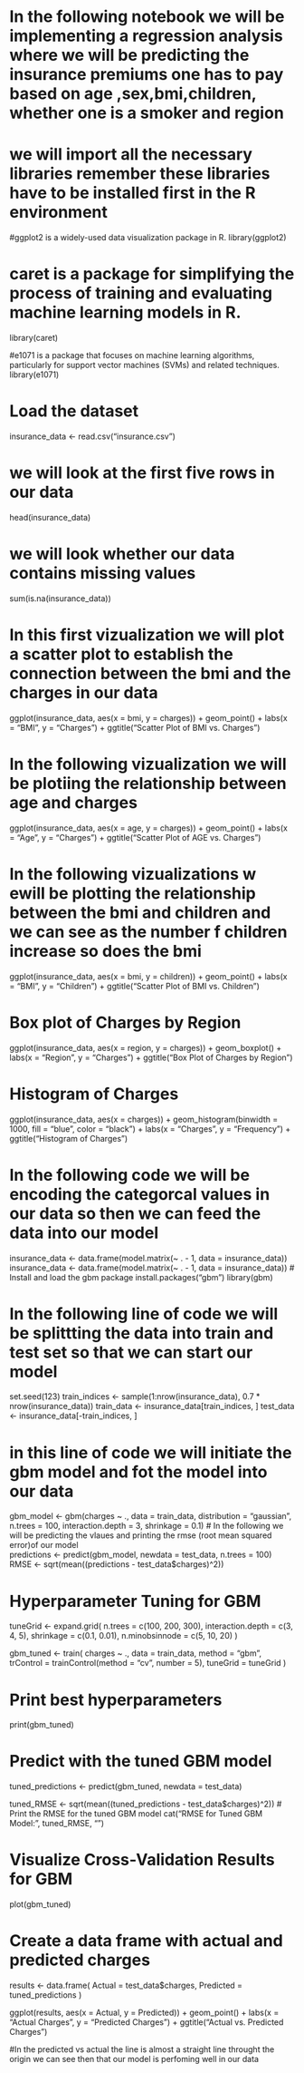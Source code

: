 # In the following notebook we will  be implementing a regression analysis where we will be predicting the insurance premiums one has to pay based on  age ,sex,bmi,children, whether one is a smoker and region
# we will import all the necessary libraries  remember these libraries have to be installed first in the R environment

#ggplot2 is a widely-used data visualization package in R.
library(ggplot2)

# caret is a package for simplifying the process of training and evaluating machine learning models in R.
library(caret)

#e1071 is a package that focuses on machine learning algorithms, particularly for support vector machines (SVMs) and related techniques.
library(e1071) 


# Load the dataset
insurance_data <- read.csv("insurance.csv")

# we will look at the first five rows in our data
head(insurance_data)

# we will look whether our data  contains missing values
sum(is.na(insurance_data))

# In this first vizualization we will  plot a scatter plot to establish the connection between the bmi and the charges in our data
ggplot(insurance_data, aes(x = bmi, y = charges)) +
  geom_point() +
  labs(x = "BMI", y = "Charges") +
  ggtitle("Scatter Plot of BMI vs. Charges")
  
  
# In the following vizualization we will be plotiing the relationship between age and charges
ggplot(insurance_data, aes(x = age, y = charges)) +
  geom_point() +
  labs(x = "Age", y = "Charges") +
  ggtitle("Scatter Plot of AGE vs. Charges")
  
  
# In the following vizualizations w ewill be plotting the relationship between  the bmi and children  and we can see as the number f children increase so does the bmi
ggplot(insurance_data, aes(x = bmi, y = children)) +
  geom_point() +
  labs(x = "BMI", y = "Children") +
  ggtitle("Scatter Plot of BMI vs. Children")
  
  

# Box plot of Charges by Region
ggplot(insurance_data, aes(x = region, y = charges)) +
  geom_boxplot() +
  labs(x = "Region", y = "Charges") +
  ggtitle("Box Plot of Charges by Region")
  
  
# Histogram of Charges
ggplot(insurance_data, aes(x = charges)) +
  geom_histogram(binwidth = 1000, fill = "blue", color = "black") +
  labs(x = "Charges", y = "Frequency") +
  ggtitle("Histogram of Charges")

# In the following code we will be encoding the categorcal values in our data so then we can feed the data into our model
insurance_data <- data.frame(model.matrix(~ . - 1, data = insurance_data))
insurance_data <- data.frame(model.matrix(~ . - 1, data = insurance_data))
# Install and load the gbm package
install.packages("gbm")
library(gbm)

# In the following line of code we will  be splittting the data into train and test set so that we can start our model
set.seed(123)
train_indices <- sample(1:nrow(insurance_data), 0.7 * nrow(insurance_data))
train_data <- insurance_data[train_indices, ]
test_data <- insurance_data[-train_indices, ]

# in this line of code we will initiate the gbm model and fot the model into our data
gbm_model <- gbm(charges ~ ., data = train_data, distribution = "gaussian",
                 n.trees = 100, interaction.depth = 3, shrinkage = 0.1)
# In the following we will be predicting the vlaues and printing the rmse (root mean squared error)of our model            
predictions <- predict(gbm_model, newdata = test_data, n.trees = 100)
RMSE <- sqrt(mean((predictions - test_data$charges)^2))



# Hyperparameter Tuning for GBM
tuneGrid <- expand.grid(
  n.trees = c(100, 200, 300),
  interaction.depth = c(3, 4, 5),
  shrinkage = c(0.1, 0.01),
  n.minobsinnode = c(5, 10, 20)
)

gbm_tuned <- train(
  charges ~ .,
  data = train_data,
  method = "gbm",
  trControl = trainControl(method = "cv", number = 5),
  tuneGrid = tuneGrid
)

# Print best hyperparameters
print(gbm_tuned)

# Predict with the tuned GBM model
tuned_predictions <- predict(gbm_tuned, newdata = test_data)

tuned_RMSE <- sqrt(mean((tuned_predictions - test_data$charges)^2))
# Print the RMSE for the tuned GBM model
cat("RMSE for Tuned GBM Model:", tuned_RMSE, "\n")



# Visualize Cross-Validation Results for GBM
plot(gbm_tuned)

# Create a data frame with actual and predicted charges
results <- data.frame(
  Actual = test_data$charges,
  Predicted = tuned_predictions
)


ggplot(results, aes(x = Actual, y = Predicted)) +
  geom_point() +
  labs(x = "Actual Charges", y = "Predicted Charges") +
  ggtitle("Actual vs. Predicted Charges")


#In the predicted vs actual the line is almost a straight line throught the origin we can see then that our model is perfoming well in our data